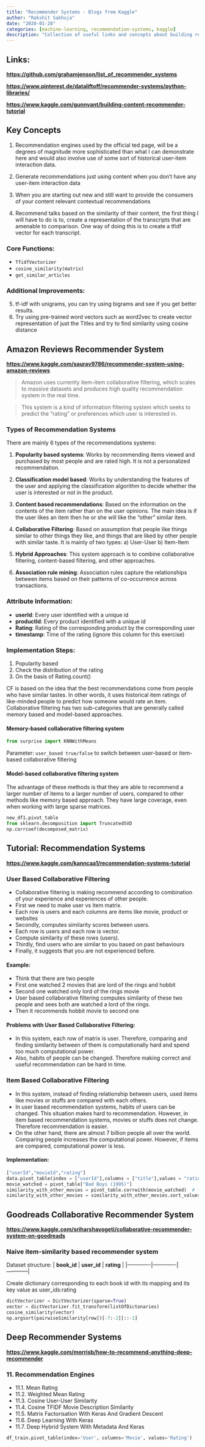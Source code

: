 ```yaml
---
title: "Recommender Systems - Blogs from Kaggle"
author: "Rakshit Sakhuja"
date: "2020-01-28"
categories: [machine-learning, recommendation-systems, kaggle]
description: "Collection of useful links and concepts about building recommendation systems from Kaggle tutorials"
---
```


## Links:

[**https://github.com/grahamjenson/list_of_recommender_systems**](https://github.com/grahamjenson/list_of_recommender_systems) 

[**https://www.pinterest.de/dataliftoff/recommender-systems/python-libraries/**](https://www.pinterest.de/dataliftoff/recommender-systems/python-libraries/) 

[**https://www.kaggle.com/gunnvant/building-content-recommender-tutorial**](https://www.kaggle.com/gunnvant/building-content-recommender-tutorial)

## Key Concepts

1. Recommendation engines used by the official ted page, will be a degrees of magnitude more sophisticated than what I can demonstrate here and would also involve use of some sort of historical user-item interaction data.

2. Generate recommendations just using content when you don't have any user-item interaction data

3. When you are starting out new and still want to provide the consumers of your content relevant contextual recommendations

4. Recommend talks based on the similarity of their content, the first thing I will have to do is to, create a representation of the transcripts that are amenable to comparison. One way of doing this is to create a tfidf vector for each transcript.

### Core Functions:
- `TfidfVectorizer`
- `cosine_similarity(matrix)`
- `get_similar_articles`

### Additional Improvements:
5. tf-idf with unigrams, you can try using bigrams and see if you get better results.
6. Try using pre-trained word vectors such as word2vec to create vector representation of just the Titles and try to find similarity using cosine distance

## Amazon Reviews Recommender System

[**https://www.kaggle.com/saurav9786/recommender-system-using-amazon-reviews**](https://www.kaggle.com/saurav9786/recommender-system-using-amazon-reviews)

> Amazon uses currently item-item collaborative filtering, which scales to massive datasets and produces high quality recommendation system in the real time.

> This system is a kind of information filtering system which seeks to predict the "rating" or preferences which user is interested in.

### Types of Recommendation Systems

There are mainly 6 types of the recommendations systems:

1. **Popularity based systems**: Works by recommending items viewed and purchased by most people and are rated high. It is not a personalized recommendation.

2. **Classification model based**: Works by understanding the features of the user and applying the classification algorithm to decide whether the user is interested or not in the product.

3. **Content based recommendations**: Based on the information on the contents of the item rather than on the user opinions. The main idea is if the user likes an item then he or she will like the "other" similar item.

4. **Collaborative Filtering**: Based on assumption that people like things similar to other things they like, and things that are liked by other people with similar taste. It is mainly of two types: a) User-User b) Item-Item

5. **Hybrid Approaches**: This system approach is to combine collaborative filtering, content-based filtering, and other approaches.

6. **Association rule mining**: Association rules capture the relationships between items based on their patterns of co-occurrence across transactions.

### Attribute Information:
- **userId**: Every user identified with a unique id
- **productId**: Every product identified with a unique id
- **Rating**: Rating of the corresponding product by the corresponding user
- **timestamp**: Time of the rating (ignore this column for this exercise)

### Implementation Steps:
1. Popularity based
2. Check the distribution of the rating
3. On the basis of Rating.count()

CF is based on the idea that the best recommendations come from people who have similar tastes. In other words, it uses historical item ratings of like-minded people to predict how someone would rate an item. Collaborative filtering has two sub-categories that are generally called memory based and model-based approaches.

#### Memory-based collaborative filtering system
```python
from surprise import KNNWithMeans
```

Parameter: `user_based true/false` to switch between user-based or item-based collaborative filtering

#### Model-based collaborative filtering system
The advantage of these methods is that they are able to recommend a larger number of items to a larger number of users, compared to other methods like memory based approach. They have large coverage, even when working with large sparse matrices.

```python
new_df1.pivot_table
from sklearn.decomposition import TruncatedSVD
np.corrcoef(decomposed_matrix)
```

## Tutorial: Recommendation Systems

[**https://www.kaggle.com/kanncaa1/recommendation-systems-tutorial**](https://www.kaggle.com/kanncaa1/recommendation-systems-tutorial)

### User Based Collaborative Filtering

- Collaborative filtering is making recommend according to combination of your experience and experiences of other people.
- First we need to make user vs item matrix.
- Each row is users and each columns are items like movie, product or websites
- Secondly, computes similarity scores between users.
- Each row is users and each row is vector.
- Compute similarity of these rows (users).
- Thirdly, find users who are similar to you based on past behaviours
- Finally, it suggests that you are not experienced before.

#### Example:
- Think that there are two people
- First one watched 2 movies that are lord of the rings and hobbit
- Second one watched only lord of the rings movie
- User based collaborative filtering computes similarity of these two people and sees both are watched a lord of the rings.
- Then it recommends hobbit movie to second one

#### Problems with User Based Collaborative Filtering:
- In this system, each row of matrix is user. Therefore, comparing and finding similarity between of them is computationally hard and spend too much computational power.
- Also, habits of people can be changed. Therefore making correct and useful recommendation can be hard in time.

### Item Based Collaborative Filtering

- In this system, instead of finding relationship between users, used items like movies or stuffs are compared with each others.
- In user based recommendation systems, habits of users can be changed. This situation makes hard to recommendation. However, in item based recommendation systems, movies or stuffs does not change. Therefore recommendation is easier.
- On the other hand, there are almost 7 billion people all over the world. Comparing people increases the computational power. However, if items are compared, computational power is less.

#### Implementation:
```python
["userId","movieId","rating"]
data.pivot_table(index = ["userId"],columns = ["title"],values = "rating")
movie_watched = pivot_table["Bad Boys (1995)"]   
similarity_with_other_movies = pivot_table.corrwith(movie_watched)  # find correlation
similarity_with_other_movies = similarity_with_other_movies.sort_values(ascending=False)
```

## Goodreads Collaborative Recommender System

[**https://www.kaggle.com/sriharshavogeti/collaborative-recommender-system-on-goodreads**](https://www.kaggle.com/sriharshavogeti/collaborative-recommender-system-on-goodreads)

### Naive item-similarity based recommender system

Dataset structure:
| **book_id** | **user_id** | **rating** |
|-------------|-------------|------------|

Create dictionary corresponding to each book id with its mapping and its key value as user_ids:rating

```python
dictVectorizer = DictVectorizer(sparse=True)
vector = dictVectorizer.fit_transform(listOfDictonaries)
cosine_similarity(vector)
np.argsort(pairwiseSimilarity[row])[-7:-2][::-1]
```

## Deep Recommender Systems

[**https://www.kaggle.com/morrisb/how-to-recommend-anything-deep-recommender**](https://www.kaggle.com/morrisb/how-to-recommend-anything-deep-recommender)

### 11. Recommendation Engines
- 11.1. Mean Rating
- 11.2. Weighted Mean Rating
- 11.3. Cosine User-User Similarity
- 11.4. Cosine TFIDF Movie Description Similarity
- 11.5. Matrix Factorisation With Keras And Gradient Descent
- 11.6. Deep Learning With Keras
- 11.7. Deep Hybrid System With Metadata And Keras

```python
df_train.pivot_table(index='User', columns='Movie', values='Rating')
```